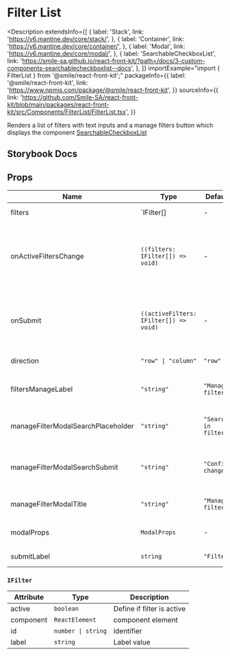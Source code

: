 # Filter List

<Description
  extendsInfo={[
    {
      label: 'Stack',
      link: 'https://v6.mantine.dev/core/stack/',
    },
    {
      label: 'Container',
      link: 'https://v6.mantine.dev/core/container/',
    },
    {
      label: 'Modal',
      link: 'https://v6.mantine.dev/core/modal/',
    },
    {
      label: 'SearchableCheckboxList',
      link: 'https://smile-sa.github.io/react-front-kit/?path=/docs/3-custom-components-searchablecheckboxlist--docs',
    },
  ]}
  importExample="import { FilterList } from '@smile/react-front-kit';"
  packageInfo={{
    label: '@smile/react-front-kit',
    link: 'https://www.npmjs.com/package/@smile/react-front-kit',
  }}
  sourceInfo={{
    link: 'https://github.com/Smile-SA/react-front-kit/blob/main/packages/react-front-kit/src/Components/FilterList/FilterList.tsx',
  }}
>
  Renders a list of filters with text inputs and a manage filters button which
  displays the component
  [SearchableCheckboxList](../components/searchable-checkbox-list)
</Description>

## Storybook Docs

<StorybookEmbed storyId="3-custom-components-filterlist--docs" height="1600" />

## Props

| Name                               | Type                                   | Default               | Description                                                           |
| ---------------------------------- | -------------------------------------- | --------------------- | --------------------------------------------------------------------- |
| filters <Required/>                | `IFilter[]                             | -                     | Array of filters                                                      |
| onActiveFiltersChange              | `((filters: IFilter[]) => void)`       | -                     | Callback function called when the `confirm change` button is clicked. |
| onSubmit                           | `((activeFilters: IFilter[]) => void)` | -                     | Callback function called when the `submit` button is clicked.         |
| direction                          | `"row" \| "column"`                    | `"row"`               | Display orientation                                                   |
| filtersManageLabel                 | `"string"`                             | `"Manage filters"`    | Label of filters manage button                                        |
| manageFilterModalSearchPlaceholder | `"string"`                             | `"Search in filters"` | Placeholder of filter modal search                                    |
| manageFilterModalSearchSubmit      | `"string"`                             | `"Confirm changes"`   | Label of confirm change button in modal                               |
| manageFilterModalTitle             | `"string"`                             | `"Manage filters"`    | Title of manage filter modal                                          |
| modalProps                         | `ModalProps`                           | -                     | Props of [Modal](https://v6.mantine.dev/core/modal/) component        |
| submitLabel                        | `string`                               | `"Filter"`            | Submit button label                                                   |

### `IFilter`

| Attribute         | Type               | Description                |
| ----------------- | ------------------ | -------------------------- |
| active            | `boolean`          | Define if filter is active |
| component         | `ReactElement`     | component element          |
| id <required/>    | `number \| string` | identifier                 |
| label <required/> | `string`           | Label value                |
